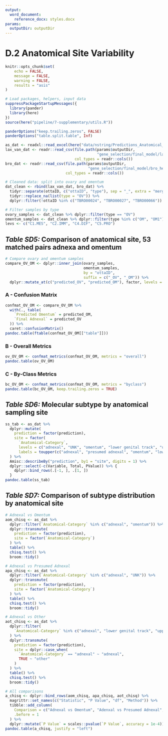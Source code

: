```yaml
---
output:
  word_document:
    reference_docx: styles.docx
params:
  outputDir: outputDir
---
```


# D.2 Anatomical Site Variability

```r
knitr::opts_chunk$set(
	echo = FALSE,
	message = FALSE,
	warning = FALSE,
	results = "asis"
)
```

```r
# Load packages, helpers, input data
suppressPackageStartupMessages({
  library(pander)
  library(here)
})
source(here("pipeline/7-supplementary/utils.R"))

panderOptions("keep.trailing.zeros", FALSE)
panderOptions("table.split.table", Inf)

as_dat <- readxl::read_excel(here("data/nstring/Predictions_Anatomical_10FEB2019.xlsx"))
lax_van_dat <- readr::read_csv(file.path(params$outputDir,
                                         "gene_selection/final_model/lax_van_om_test_predictions.csv"),
                               col_types = readr::cols())
bro_dat <- readr::read_csv(file.path(params$outputDir,
                                     "gene_selection/final_model/bro_het_test_predictions.csv"),
                           col_types = readr::cols())
```

```r
# Cleaned data: split into ovary and omentum
dat_clean <- rbind(lax_van_dat, bro_dat) %>%
  tidyr::separate(ottaID, c("ottaID", "type"), sep = "_", extra = "merge", fill = "right") %>%
  tidyr::replace_na(list(type = "OV")) %>% 
  dplyr::filter(!ottaID %in% c("TBRO00024", "TBRO00027", "TBRO00066"))

# Filter samples by type
ovary_samples <- dat_clean %>% dplyr::filter(type == "OV")
omentum_samples <- dat_clean %>% dplyr::filter(type %in% c("OM", "OM1"))
levs <- c("C1.MES", "C2.IMM", "C4.DIF", "C5.PRO")
```

## _Table SD5:_ Comparison of anatomical site, 53 matched pairs adnexa and omentum

```r
# Compare ovary and omentum samples
compare_OV_OM <- dplyr::inner_join(ovary_samples,
                                   omentum_samples,
                                   by = "ottaID",
                                   suffix = c("_OV", "_OM")) %>% 
  dplyr::mutate_at(c("predicted_OV", "predicted_OM"), factor, levels = levs)
```

### A - Confusion Matrix

```r
confmat_OV_OM <- compare_OV_OM %>% 
  with(., table(
    `Predicted Omentum` = predicted_OM,
    `Final Adnexal` = predicted_OV
  )) %>% 
  caret::confusionMatrix()
pandoc.table(ftable(confmat_OV_OM[["table"]]))
```

### B - Overall Metrics

```r
ov_OV_OM <- confmat_metrics(confmat_OV_OM, metrics = "overall")
pandoc.table(ov_OV_OM)
```

### C - By-Class Metrics

```r
bc_OV_OM <- confmat_metrics(confmat_OV_OM, metrics = "byclass")
pandoc.table(bc_OV_OM, keep.trailing.zeros = TRUE)
```

## _Table SD6:_ Molecular subtype by anatomical sampling site

```r
ss_tab <- as_dat %>% 
  dplyr::mutate(
    prediction = factor(prediction),
    site = factor(
      `Anatomical-Category`,
      levels = c("adnexal", "UNK", "omentum", "lower genital track", "upper genital track", "peritoneal"),
      labels = toupper(c("adnexal", "presumed adnexal", "omentum", "lower genital track", "upper genital track", "peritoneal")))
  ) %>% 
  Amisc::describeBy("prediction", by1 = "site", digits = 1) %>% 
  dplyr::select(-c(Variable, Total, PValue)) %>% {
    dplyr::bind_rows(.[-1, ], .[1, ]) 
  }
pandoc.table(ss_tab)
```

## _Table SD7:_ Comparison of subtype distribution by anatomical site

```r
# Adnexal vs Omentum
aom_chisq <- as_dat %>% 
  dplyr::filter(`Anatomical-Category` %in% c("adnexal", "omentum")) %>% 
  dplyr::transmute(
    prediction = factor(prediction),
    site = factor(`Anatomical-Category`)
  ) %>% 
  table() %>% 
  chisq.test() %>% 
  broom::tidy()

# Adnexal vs Presumed Adnexal
apa_chisq <- as_dat %>% 
  dplyr::filter(`Anatomical-Category` %in% c("adnexal", "UNK")) %>% 
  dplyr::transmute(
    prediction = factor(prediction),
    site = factor(`Anatomical-Category`)
  ) %>% 
  table() %>% 
  chisq.test() %>% 
  broom::tidy()

# Adnexal vs Other
aot_chisq <- as_dat %>% 
  dplyr::filter(
    `Anatomical-Category` %in% c("adnexal", "lower genital track", "upper genital track", "peritoneal")
  ) %>% 
  dplyr::transmute(
    prediction = factor(prediction),
    site = dplyr::case_when(
      `Anatomical-Category` == "adnexal" ~ "adnexal",
      TRUE ~ "other"
    )
  ) %>% 
  table() %>% 
  chisq.test() %>% 
  broom::tidy()

# All comparisons
a_chisq <- dplyr::bind_rows(aom_chisq, apa_chisq, aot_chisq) %>% 
  magrittr::set_names(c("Statistic", "P Value", "df", "Method")) %>% 
  tibble::add_column(
    Comparison = c("Adnexal vs Omentum", "Adenxal vs Presumed Adnexal", "Adnexal vs Other"),
    .before = 1
  ) %>% 
  dplyr::mutate(`P Value` = scales::pvalue(`P Value`, accuracy = 1e-4))
pandoc.table(a_chisq, justify = "left")
```
